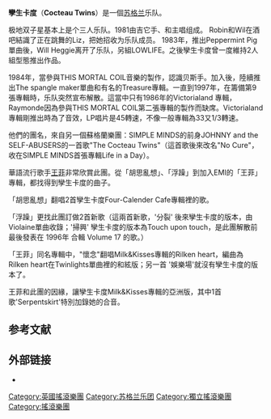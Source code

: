 {{noteTA
|T=zh:孿生卡度; zh-cn:极地双子星; zh-tw:極地雙子星; zh-hk:孿生卡度;
|1=zh:孿生卡度; zh-cn:极地双子星; zh-tw:極地雙子星; zh-hk:孿生卡度; 
}}
{{Infobox musical artist
| name            = Cocteau Twins<br>极地双子星
| type            = 乐队
| landscape       = yes
| image           = 
| caption         = 
| origin          = {{SCT}}{{le|格兰奇茅斯|Grangemouth}}
| genre           = {{Hlist|[[Dream_pop|Dream pop]]<ref>{{cite web|url=http://www.allmusic.com/style/dream-pop-ma0000012303|title=Dream Pop Music Genre Overview - AllMusic|website=[[AllMusic|AllMusic]]|access-date=15 March 2018}}</ref><ref>{{cite web|url=https://www.rollingstone.com/tv/news/dream-team-the-semi-mysterious-story-behind-the-music-of-twin-peaks-20140725|title=The Story Behind the Music of 'Twin Peaks'|website=rollingstone.com|access-date=15 March 2018}}</ref>|{{le|Ethereal wave|Ethereal wave}}|[[gothic_rock|gothic rock]]<ref>{{cite web|url=http://www.treblezine.com/10-best-gothic-rock-albums/|title=10 Essential Gothic Rock Albums|website=Treblezine.com|access-date=15 March 2018}}</ref>|[[post-punk|post-punk]]<ref>{{cite web|url=http://www.cocteautwins.com/html/history/|title=cocteau twins - history|website=Cocteautwins.com|access-date=15 March 2018|archive-url=https://web.archive.org/web/20070927182249/http://www.cocteautwins.com/html/history/|archive-date=27 September 2007|url-status=dead}}</ref>}}
| years_active    = 1979年—1997年
| label           = {{hlist |[[4AD|4AD]] |{{le|Relativity|Relativity Records}} |[[Capitol_Records|Capitol]] |{{le|Fontana|Fontana Records}} |{{le|Bella Union|Bella Union}}}}
| associated_acts = {{hlist|{{le|This Mortal Coil|This Mortal Coil}}|[[王菲|王菲]]|{{le|哈罗德·巴德|Harold Budd}}|{{le|Seefeel|Seefeel}}}}
| website         = {{url|www.cocteautwins.com}}
| past_members    = *{{le|伊丽莎白·弗雷泽|Elizabeth Fraser}}
*{{le|罗宾·格思里|Robin Guthrie}}
*{{le|威尔·赫吉|Will Heggie}}
*{{le|西蒙·雷蒙德|Simon Raymonde}}
}}
'''孿生卡度'''（'''Cocteau Twins'''）是一個[[苏格兰|苏格兰]]乐队。

极地双子星基本上是个三人乐队。1981由吉它手{{le|罗宾·格思里|Robin Guthrie}}、{{le|威尔·赫吉|Will Heggie}}和主唱{{le|伊丽莎白·弗雷泽|Elizabeth Fraser}}组成。 Robin和Wil在酒吧結識了正在跳舞的Liz，把她招收为乐队成员。 1983年，推出Peppermint Pig單曲後，Will Heggie离开了乐队，另組LOWLIFE。之後孿生卡度曾一度維持2人組型態推出作品。

1984年，當參與THIS MORTAL COIL音樂的製作，認識贝斯手{{le|西蒙·雷蒙德|Simon Raymonde}}。加入後，陸續推出The spangle maker單曲和有名的Treasure專輯。一直到1997年，在籌備第9張專輯時，乐队突然宣布解散。這當中只有1986年的Victorialand 專輯，Raymonde因為參與THIS MORTAL COIL第二張專輯的製作而缺席。Victorialand 專輯剛推出時為了音效，LP唱片是45轉速，不像一般專輯為33又1/3轉速。

他們的團名，來自另一個蘇格蘭樂團：SIMPLE MINDS的前身JOHNNY and the SELF-ABUSERS的一首歌"The Cocteau Twins"（這首歌後來改名"No Cure"，收在SIMPLE MINDS首張專輯Life in a Day）。

華語流行歌手[[王菲|王菲]]非常欣賞此團。從「胡思亂想」、「浮躁」到加入EMI的「王菲」專輯，都找得到孿生卡度的曲子。

「胡思亂想」翻唱2首孿生卡度Four-Calender Cafe專輯裡的歌。

「浮躁」更找此團訂做2首新歌（這兩首新歌，'分裂' 後來孿生卡度的版本，由Violaine單曲收錄；'掃興'  孿生卡度的版本為Touch upon touch，是此團解散前最後發表在 1996年 合輯 Volume 17 的歌。）

「王菲」同名專輯中，"懷念"翻唱Milk&Kisses專輯的Rilken heart，編曲為Rilken heart在Twinlights單曲裡的和絃版；另一首 '娛樂場'就沒有孿生卡度的版本了。

王菲和此團的因緣，讓孿生卡度Milk&Kisses專輯的亞洲版，其中1首歌'Serpentskirt'特別加錄她的合音。

== 参考文献 ==
{{reflist}}

== 外部链接 ==
* {{Official website|http://www.cocteautwins.com}}

{{Authority control}}
{{DEFAULTSORT:Cocteau Twins}}
[[Category:英國搖滾樂團|Category:英國搖滾樂團]]
[[Category:苏格兰乐团|Category:苏格兰乐团]]
[[Category:獨立搖滾樂團|Category:獨立搖滾樂團]]
[[Category:搖滾樂團|Category:搖滾樂團]]